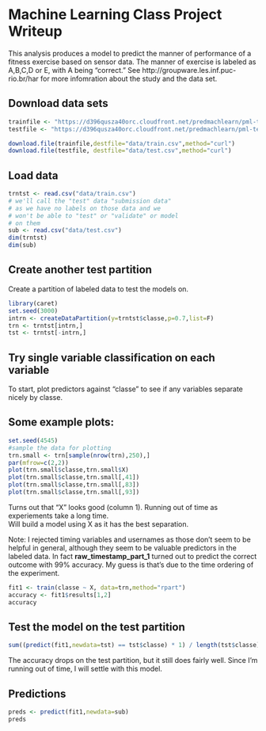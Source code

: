 # Machine Learning Class Project Writeup

This analysis produces a model to predict the manner of performance of a fitness exercise based on sensor data.  The manner of exercise is labeled as A,B,C,D or E, with A being "correct."  See http://groupware.les.inf.puc-rio.br/har for more infomration about the study and the data set.

## Download data sets
```r
trainfile <- "https://d396qusza40orc.cloudfront.net/predmachlearn/pml-training.csv"
testfile <- "https://d396qusza40orc.cloudfront.net/predmachlearn/pml-testing.csv"

download.file(trainfile,destfile="data/train.csv",method="curl")
download.file(testfile, destfile="data/test.csv",method="curl")
```

## Load data 
```r
trntst <- read.csv("data/train.csv")
# we'll call the "test" data "submission data"
# as we have no labels on those data and we
# won't be able to "test" or "validate" or model
# on them
sub <- read.csv("data/test.csv")
dim(trntst)
dim(sub)
```

## Create another test partition
Create a partition of labeled data to test the models on.
```r
library(caret)
set.seed(3000)
intrn <- createDataPartition(y=trntst$classe,p=0.7,list=F)
trn <- trntst[intrn,]
tst <- trntst[-intrn,]
```

## Try single variable classification on each variable
To start, plot predictors against "classe" to see if any 
variables separate nicely by classe.  

## Some example plots:
```r
set.seed(4545)
#sample the data for plotting
trn.small <- trn[sample(nrow(trn),250),]
par(mfrow=c(2,2))
plot(trn.small$classe,trn.small$X)
plot(trn.small$classe,trn.small[,41])
plot(trn.small$classe,trn.small[,83])
plot(trn.small$classe,trn.small[,93])
```

Turns out that "X" looks good (column 1). 
Running out of time as experiements take a long time.  
Will build a model using X as it has the best separation.

Note: I rejected timing variables and usernames as those don't seem to be helpful in general, although they seem to be valuable predictors in the labeled data. In fact **raw_timestamp_part_1** turned out to predict the correct outcome with 99% accuracy.  My guess is that's due to the time ordering of the experiment. 

```r
fit1 <- train(classe ~ X, data=trn,method="rpart")
accuracy <- fit1$results[1,2]
accuracy
```

## Test the model on the test partition
```r
sum((predict(fit1,newdata=tst) == tst$classe) * 1) / length(tst$classe)
```

The accuracy drops on the test partition, but it still does fairly well.  Since I'm running out of time, I will settle with this model.  


## Predictions
```r
preds <- predict(fit1,newdata=sub)
preds
```

